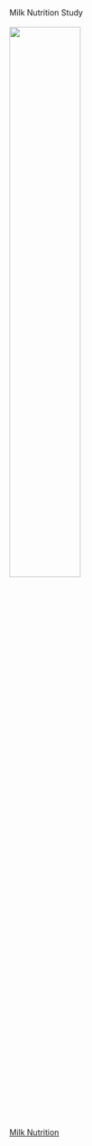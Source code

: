 

\
\
\
\
Milk Nutrition Study
\
\
<img src="images/horizon_milk_page.png" style="width:50%">   
[Milk Nutrition](https://horizon.com/organic-dairy-products/organic-milk/shelf-stable-organic-vanilla-1-percent-dha-omega-3-milk/)


